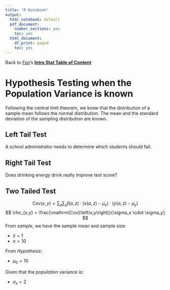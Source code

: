 ```yaml
---
title: "R Notebook"
output:
  html_notebook: default
  pdf_document:
    number_sections: yes
    toc: yes
  html_document:
    df_print: paged
    toc: yes
---
```


Back to *[Fan](https://fanwangecon.github.io/)*'s **[Intro Stat Table of Content](https://fanwangecon.github.io/Stat4Econ/)**

# Hypothesis Testing when the Population Variance is known

Following the central limit theorem, we know that the distribution of a sample mean follows the normal distribution. The mean and the standard deviation of the sampling distribution are known. 

## Left Tail Test

A school administrator needs to determine which students should fail. 


## Right Tail Test

Does drinking energy drink really improve test score?


## Two Tailed Test

$$
\mathrm{Cov}\left(x,y\right) = \sum_{a} \sum_{z} f(a,z) \cdot \left( x(a,z) - \mu_x \right) \cdot \left( y(a,z) - \mu_y \right)
$$
$$
\rho_{x,y} = \frac{\mathrm{Cov}\left(x,y\right)}{\sigma_x \cdot \sigma_y}
$$
From *sample*, we have the sample mean and sample size:

- $\bar{x} = 1$
- $n = 10$

From *Hypothesis*:

- $\mu_0 = 10$

Given that the *population* variance is:

- $\sigma_x = 2$




